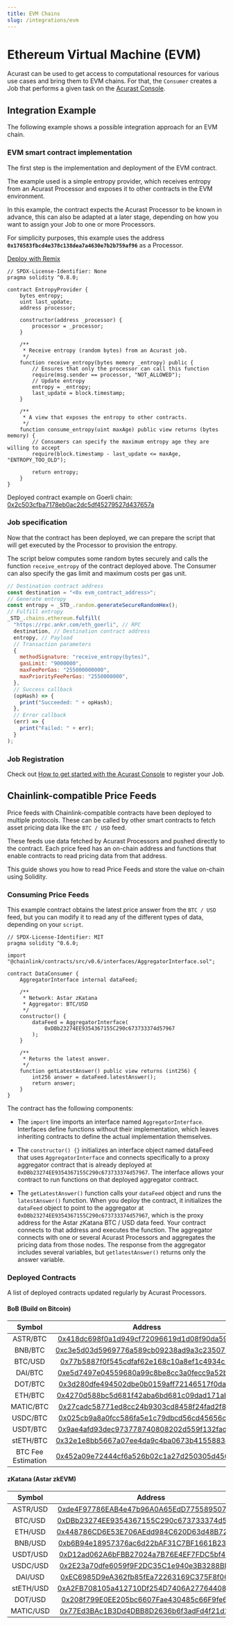 ```yaml
---
title: EVM Chains
slug: /integrations/evm
---
```



# Ethereum Virtual Machine (EVM)

Acurast can be used to get access to computational resources for various use cases and bring them to EVM chains. For that, the `Consumer` creates a Job that performs a given task on the [Acurast Console](https://console.acurast.com/).

## Integration Example

The following example shows a possible integration approach for an EVM chain.

### EVM smart contract implementation

The first step is the implementation and deployment of the EVM contract.

The example used is a simple entropy provider, which receives entropy from an Acurast Processor and exposes it to other contracts in the EVM environment.

In this example, the contract expects the Acurast Processor to be known in advance, this can also be adapted at a later stage, depending on how you want to assign your Job to one or more Processors.

For simplicity purposes, this example uses the address **`0x176583fbcd4e378c138dea7a4630e7b2b759af96`** as a Processor.

[Deploy with Remix](https://remix.ethereum.org/#gist=b6c8ae97c33b35b13386e763f8db92b3)

```solidity title="EntropyProvider.sol"
// SPDX-License-Identifier: None
pragma solidity ^0.8.0;

contract EntropyProvider {
    bytes entropy;
    uint last_update;
    address processor;

    constructor(address _processor) {
        processor = _processor;
    }

    /**
     * Receive entropy (random bytes) from an Acurast job.
     */
    function receive_entropy(bytes memory _entropy) public {
        // Ensures that only the processor can call this function
        require(msg.sender == processor, "NOT_ALLOWED");
        // Update entropy
        entropy = _entropy;
        last_update = block.timestamp;
    }

    /**
     * A view that exposes the entropy to other contracts.
     */
    function consume_entropy(uint maxAge) public view returns (bytes memory) {
        // Consumers can specify the maximum entropy age they are willing to accept
        require(block.timestamp - last_update <= maxAge, "ENTROPY_TOO_OLD");

        return entropy;
    }
}
```

Deployed contract example on Goerli chain: [0x2c503cfba7178eb0ac2dc5df45279527d437657a](https://goerli.etherscan.io/address/0x2c503cfba7178eb0ac2dc5df45279527d437657a)

### Job specification

Now that the contract has been deployed, we can prepare the script that will get executed by the Processor to provision the entropy.

The script below computes some random bytes securely and calls the function `receive_entropy` of the contract deployed above. The Consumer can also specify the gas limit and maximum costs per gas unit.

<RunnableCode>

```javascript title="JobLogic.js"
// Destination contract address
const destination = "<0x evm_contract_address>";
// Generate entropy
const entropy = _STD_.random.generateSecureRandomHex();
// Fulfill entropy
_STD_.chains.ethereum.fulfill(
  "https://rpc.ankr.com/eth_goerli", // RPC
  destination, // Destination contract address
  entropy, // Payload
  // Transaction parameters
  {
    methodSignature: "receive_entropy(bytes)",
    gasLimit: "9000000",
    maxFeePerGas: "255000000000",
    maxPriorityFeePerGas: "2550000000",
  },
  // Success callback
  (opHash) => {
    print("Succeeded: " + opHash);
  },
  // Error callback
  (err) => {
    print("Failed: " + err);
  }
);
```

</RunnableCode>
<div class="padding-vert--md"></div>

### Job Registration

Check out [How to get started with the Acurast Console](/developers/get-started) to register your Job.

## Chainlink-compatible Price Feeds

Price feeds with Chainlink-compatible contracts have been deployed to multiple protocols. These can be called by other smart contracts to fetch asset pricing data like the `BTC / USD` feed.

These feeds use data fetched by Acurast Processors and pushed directly to the contract. Each price feed has an on-chain address and functions that enable contracts to read pricing data from that address.

This guide shows you how to read Price Feeds and store the value on-chain using Solidity.

### Consuming Price Feeds

This example contract obtains the latest price answer from the `BTC / USD` feed, but you can modify it to read any of the different types of data, depending on your `script`.

```sol
// SPDX-License-Identifier: MIT
pragma solidity ^0.6.0;

import "@chainlink/contracts/src/v0.6/interfaces/AggregatorInterface.sol";

contract DataConsumer {
    AggregatorInterface internal dataFeed;

    /**
     * Network: Astar zKatana
     * Aggregator: BTC/USD
     */
    constructor() {
        dataFeed = AggregatorInterface(
            0xDBb23274EE9354367155C290c673733374d57967
        );
    }

    /**
     * Returns the latest answer.
     */
    function getLatestAnswer() public view returns (int256) {
        int256 answer = dataFeed.latestAnswer();
        return answer;
    }
}
```

The contract has the following components:

- The `import` line imports an interface named `AggregatorInterface`. Interfaces define functions without their implementation, which leaves inheriting contracts to define the actual implementation themselves.

- The `constructor() {}` initializes an interface object named dataFeed that uses `AggregatorInterface` and connects specifically to a proxy aggregator contract that is already deployed at `0xDBb23274EE9354367155C290c673733374d57967`. The interface allows your contract to run functions on that deployed aggregator contract.

- The `getLatestAnswer()` function calls your `dataFeed` object and runs the `latestAnswer()` function. When you deploy the contract, it initializes the `dataFeed` object to point to the aggregator at `0xDBb23274EE9354367155C290c673733374d57967`, which is the proxy address for the Astar zKatana BTC / USD data feed. Your contract connects to that address and executes the function. The aggregator connects with one or several Acurast Processors and aggregates the pricing data from those nodes. The response from the aggregator includes several variables, but `getlatestAnswer()` returns only the answer variable.

### Deployed Contracts

A list of deployed contracts updated regularly by Acurast Processors.

#### BoB (Build on Bitcoin)

|       Symbol       |                                                               Address                                                               |
| :----------------: | :---------------------------------------------------------------------------------------------------------------------------------: |
|      ASTR/BTC      | [0x418dc698f0a1d949cf72096619d1d08f90da59ba](https://testnet-explorer.gobob.xyz/address/0x418dc698f0a1d949cf72096619d1d08f90da59ba) |
|      BNB/BTC       | [0xc3e5d03d5969776a589cb09238ad9a3c235075c5](https://testnet-explorer.gobob.xyz/address/0xc3e5d03d5969776a589cb09238ad9a3c235075c5) |
|      BTC/USD       | [0x77b5887f0f545cdfaf62e168c10a8ef1c4934c2c](https://testnet-explorer.gobob.xyz/address/0x77b5887f0f545cdfaf62e168c10a8ef1c4934c2c) |
|      DAI/BTC       | [0xe5d7497e04559680a99c8be8cc3a0fecc9a52ba1](https://testnet-explorer.gobob.xyz/address/0xe5d7497e04559680a99c8be8cc3a0fecc9a52ba1) |
|      DOT/BTC       | [0x3d280dfe494502dbe0b0159aff72146517f0da19](https://testnet-explorer.gobob.xyz/address/0x3d280dfe494502dbe0b0159aff72146517f0da19) |
|      ETH/BTC       | [0x4270d588bc5d681f42aba6bd681c09dad171abe7](https://testnet-explorer.gobob.xyz/address/0x4270d588bc5d681f42aba6bd681c09dad171abe7) |
|     MATIC/BTC      | [0x27cadc58771ed8cc24b9303cd8458f24fad2f832](https://testnet-explorer.gobob.xyz/address/0x27cadc58771ed8cc24b9303cd8458f24fad2f832) |
|      USDC/BTC      | [0x025cb9a8a0fcc586fa5e1c79dbcd56cd45656c86](https://testnet-explorer.gobob.xyz/address/0x025cb9a8a0fcc586fa5e1c79dbcd56cd45656c86) |
|      USDT/BTC      | [0x9ae4afd93dec973778740808202d559f132fad04](https://testnet-explorer.gobob.xyz/address/0x9ae4afd93dec973778740808202d559f132fad04) |
|     stETH/BTC      | [0x32e1e8bb5667a07ee4da9c4ba0673b4155883c2d](https://testnet-explorer.gobob.xyz/address/0x32e1e8bb5667a07ee4da9c4ba0673b4155883c2d) |
| BTC Fee Estimation | [0x452a09e72444cf6a526b02c1a27d250305d450b5](https://testnet-explorer.gobob.xyz/address/0x452a09e72444cf6a526b02c1a27d250305d450b5) |

#### zKatana (Astar zkEVM)

|  Symbol   |                                                             Address                                                             |
| :-------: | :-----------------------------------------------------------------------------------------------------------------------------: |
| ASTR/USD  | [0xde4F97786EAB4e47b96A0A65EdD7755895077073](https://zkatana.blockscout.com/address/0xde4F97786EAB4e47b96A0A65EdD7755895077073) |
|  BTC/USD  | [0xDBb23274EE9354367155C290c673733374d57967](https://zkatana.blockscout.com/address/0xDBb23274EE9354367155C290c673733374d57967) |
|  ETH/USD  | [0x448786CD6E53E706AEdd984C620D63d48B720e6A](https://zkatana.blockscout.com/address/0x448786CD6E53E706AEdd984C620D63d48B720e6A) |
|  BNB/USD  | [0xb6B94e18957376ac6d22bAF31C7BF1661B238F4A](https://zkatana.blockscout.com/address/0xb6B94e18957376ac6d22bAF31C7BF1661B238F4A) |
| USDT/USD  | [0xD12ad062A6bFBB27024a7B76E4EF7FDC5bf49Aeb](https://zkatana.blockscout.com/address/0xD12ad062A6bFBB27024a7B76E4EF7FDC5bf49Aeb) |
| USDC/USD  | [0x2E23a70dfe6059f9F2DC35C1e940e3B3288BDE04](https://zkatana.blockscout.com/address/0x2E23a70dfe6059f9F2DC35C1e940e3B3288BDE04) |
|  DAI/USD  | [0xEC6985D9eA362fb85fEa72263169C375F8f065E7](https://zkatana.blockscout.com/address/0xEC6985D9eA362fb85fEa72263169C375F8f065E7) |
| stETH/USD | [0xA2FB708105a412710Df254D7406A27764408A657](https://zkatana.blockscout.com/address/0xA2FB708105a412710Df254D7406A27764408A657) |
|  DOT/USD  | [0x208f799E0EE205bc6607Fae430485c66F9fe6012](https://zkatana.blockscout.com/address/0x208f799E0EE205bc6607Fae430485c66F9fe6012) |
| MATIC/USD | [0x77Ed3BAc1B3Dd4DBB8D2636b6f3adFd4f21d15B3](https://zkatana.blockscout.com/address/0x77Ed3BAc1B3Dd4DBB8D2636b6f3adFd4f21d15B3) |
